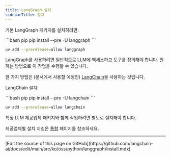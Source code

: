 ```yaml
---
title: LangGraph 설치
sidebarTitle: 설치
---
```



<AlphaCallout />

기본 LangGraph 패키지를 설치하려면:

<CodeGroup>
```bash pip
pip install --pre -U langgraph
```

```bash uv
uv add --prerelease=allow langgraph
```
</CodeGroup>




LangGraph를 사용하려면 일반적으로 LLM에 액세스하고 도구를 정의해야 합니다.
원하는 방법으로 이 작업을 수행할 수 있습니다.

한 가지 방법은 (문서에서 사용할 예정인) [LangChain](/oss/python/langchain/overview)을 사용하는 것입니다.

LangChain 설치:

<CodeGroup>
```bash pip
pip install --pre -U langchain
```

```bash uv
uv add --prerelease=allow langchain
```
</CodeGroup>




특정 LLM 제공업체 패키지와 함께 작업하려면 별도로 설치해야 합니다.

제공업체별 설치 지침은 [통합](/oss/python/integrations/providers) 페이지를 참조하세요.

---

<Callout icon="pen-to-square" iconType="regular">
  [Edit the source of this page on GitHub](https://github.com/langchain-ai/docs/edit/main/src/ko/oss/python/langgraph/install.mdx)
</Callout>
